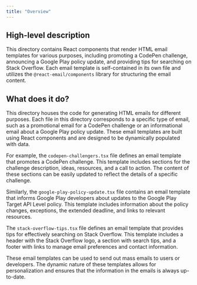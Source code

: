 ```yaml
---
title: "Overview"
---
```


## High-level description
This directory contains React components that render HTML email templates for various purposes, including promoting a CodePen challenge, announcing a Google Play policy update, and providing tips for searching on Stack Overflow. Each email template is self-contained in its own file and utilizes the `@react-email/components` library for structuring the email content.

## What does it do?
This directory houses the code for generating HTML emails for different purposes. Each file in this directory corresponds to a specific type of email, such as a promotional email for a CodePen challenge or an informational email about a Google Play policy update. These email templates are built using React components and are designed to be dynamically populated with data.

For example, the `codepen-challengers.tsx` file defines an email template that promotes a CodePen challenge. This template includes sections for the challenge description, ideas, resources, and a call to action. The content of these sections can be easily updated to reflect the details of a specific challenge.

Similarly, the `google-play-policy-update.tsx` file contains an email template that informs Google Play developers about updates to the Google Play Target API Level policy. This template includes information about the policy changes, exceptions, the extended deadline, and links to relevant resources.

The `stack-overflow-tips.tsx` file defines an email template that provides tips for effectively searching on Stack Overflow. This template includes a header with the Stack Overflow logo, a section with search tips, and a footer with links to manage email preferences and contact information.

These email templates can be used to send out mass emails to users or developers. The dynamic nature of these templates allows for personalization and ensures that the information in the emails is always up-to-date.
